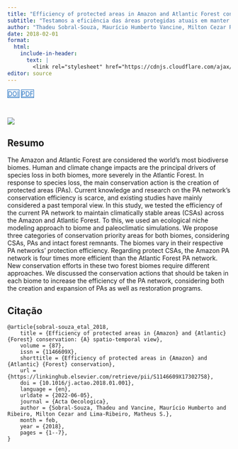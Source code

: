 ```yaml
---
title: "Efficiency of protected areas in Amazon and Atlantic Forest conservation: A spatio-temporal view"
subtitle: "Testamos a eficiência das áreas protegidas atuais em manter áreas climaticamente estáveis nos Biomas da Amazônia e Mata Atlântica."
author: "Thadeu Sobral-Souza, Maurício Humberto Vancine, Milton Cezar Ribeiro, Matheus S. Lima-Ribeiro"
date: 2018-02-01
format:
  html:
    include-in-header: 
      text: |
        <link rel="stylesheet" href="https://cdnjs.cloudflare.com/ajax/libs/font-awesome/6.5.0/css/all.min.css">
editor: source
---
```


<div class="mt-4 d-flex flex-row flex-wrap gap-1 justify-content-left justify-content-sm-start" role="group" aria-label="Links">
  <a href="https://doi.org/10.1016/j.actao.2018.01.001" class="btn btn-custom text-capitalize" target="_blank"><i class="ai ai-doi me-1"></i>DOI</a>
  <a href="/publications/2018-sobral-souza-etal.pdf" class="btn btn-custom text-capitalize" target="_blank"><i class="bi bi-file-earmark-pdf me-1"></i>PDF</a>
</div>

<style>
  .btn-custom {
    background-color: white;
    border: 1px solid #1c6cbe; /* Borda azul */
    color: #1c6cbe; /* Texto azul */
    transition: background-color 0.3s, color 0.3s;
  }
  .btn-custom:hover {
    background-color: #1c6cbe; /* Cor de fundo azul ao passar o mouse */
    color: white; /* Texto branco */
  }
</style>

<br> 

![](featured.png)

## Resumo

The Amazon and Atlantic Forest are considered the world's most biodiverse biomes. Human and climate change impacts are the principal drivers of species loss in both biomes, more severely in the Atlantic Forest. In response to species loss, the main conservation action is the creation of protected areas (PAs). Current knowledge and research on the PA network's conservation efficiency is scarce, and existing studies have mainly considered a past temporal view. In this study, we tested the efficiency of the current PA network to maintain climatically stable areas (CSAs) across the Amazon and Atlantic Forest. To this, we used an ecological niche modeling approach to biome and paleoclimatic simulations. We propose three categories of conservation priority areas for both biomes, considering CSAs, PAs and intact forest remnants. The biomes vary in their respective PA networks' protection efficiency. Regarding protect CSAs, the Amazon PA network is four times more efficient than the Atlantic Forest PA network. New conservation efforts in these two forest biomes require different approaches. We discussed the conservation actions that should be taken in each biome to increase the efficiency of the PA network, considering both the creation and expansion of PAs as well as restoration programs.

## Citação

```         
@article{sobral-souza_etal_2018,
    title = {Efficiency of protected areas in {Amazon} and {Atlantic} {Forest} conservation: {A} spatio-temporal view},
    volume = {87},
    issn = {1146609X},
    shorttitle = {Efficiency of protected areas in {Amazon} and {Atlantic} {Forest} conservation},
    url = {https://linkinghub.elsevier.com/retrieve/pii/S1146609X17302758},
    doi = {10.1016/j.actao.2018.01.001},
    language = {en},
    urldate = {2022-06-05},
    journal = {Acta Oecologica},
    author = {Sobral-Souza, Thadeu and Vancine, Maurício Humberto and Ribeiro, Milton Cezar and Lima-Ribeiro, Matheus S.},
    month = feb,
    year = {2018},
    pages = {1--7},
}
```

